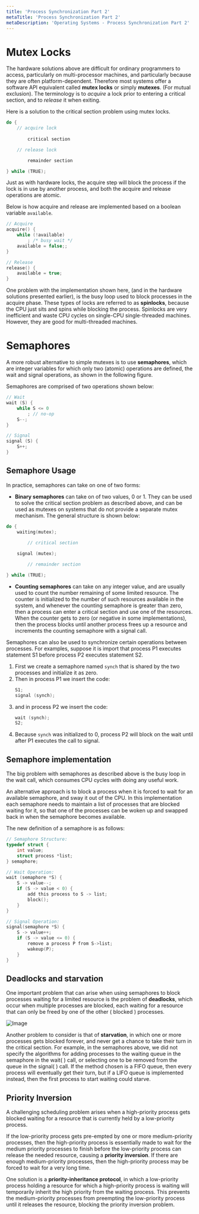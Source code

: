 ```yaml
---
title: 'Process Synchronization Part 2'
metaTitle: 'Process Synchronization Part 2'
metaDescription: 'Operating Systems - Process Synchronization Part 2'
---
```


# Mutex Locks

The hardware solutions above are difficult for ordinary programmers to access, particularly on multi-processor machines, and particularly because they are often platform-dependent. Therefore most systems offer a software API equivalent called **mutex locks** or simply **mutexes**. (For mutual exclusion). The terminology is to *acquire* a lock prior to entering a critical section, and to *release* it when exiting.

Here is a solution to the critical section problem using mutex locks.

```C 
do {
    // acquire lock
        
        critical section

    // release lock

        remainder section

} while (TRUE);
```

Just as with hardware locks, the acquire step will block the process if the lock is in use by another process, and both the acquire and release operations are atomic. 

Below is how acquire and release are implemented based on a boolean variable `available`.

```C 
// Acquire
acquire() {
    while (!available)
        ; /* busy wait */
    available = false;;
}

// Release
release() {
    available = true;
}
```

One problem with the implementation shown here, (and in the hardware solutions presented earlier), is the busy loop used to block processes in the acquire phase. These types of locks are referred to as **spinlocks**, because the CPU just sits and spins while blocking the process. Spinlocks are very inefficient and waste CPU cycles on single-CPU single-threaded machines. However, they are good for multi-threaded machines.

# Semaphores

A more robust alternative to simple mutexes is to use **semaphores**, which are integer variables for which only two (atomic) operations are defined, the wait and signal operations, as shown in the following figure.

Semaphores are comprised of two operations shown below:

```C
// Wait
wait (S) {
    while S <= 0
        ; // no-op
    S--;
}

// Signal
signal (S) {
    S++;
}
```

## Semaphore Usage

In practice, semaphores can take on one of two forms:
- **Binary semaphores** can take on of two values, 0 or 1. They can be used to solve the critical section problem as described above, and can be used as mutexes on systems that do not provide a separate mutex mechanism. The general structure is shown below:

```C
do {
    waiting(mutex);
        
        // critical section

    signal (mutex);

        // remainder section

} while (TRUE);
```
- **Counting semaphores** can take on any integer value, and are usually used to count the number remaining of some limited resource. The counter is initialized to the number of such resources available in the system, and whenever the counting semaphore is greater than zero, then a process can enter a critical section and use one of the resources. When the counter gets to zero (or negative in some implementations), then the process blocks until another process frees up a resource and increments the counting semaphore with a signal call. 

Semaphores can also be used to synchronize certain operations between processes. For examples, suppose it is import that process P1 executes statement S1 before process P2 executes statement S2.

1. First we create a semaphore named `synch` that is shared by the two processes and initialize it as zero.
2. Then in process P1 we insert the code:
    ```C 
    S1;
    signal (synch);
    ```
3. and in process P2 we insert the code:
    ```C 
    wait (synch);
    S2;
    ```
4. Because `synch` was initialized to 0, process P2 will block on the wait until after P1 executes the call to signal.

## Semaphore implementation

The big problem with semaphores as described above is the busy loop in the wait call, which consumes CPU cycles with doing any useful work. 

An alternative approach is to block a process when it is forced to wait for an available semaphore, and sway it out of the CPU. In this implementation each semaphore needs to maintain a list of processes that are blocked waiting for it, so that one of the processes can be woken up and swapped back in when the semaphore becomes available. 

The new definition of a semaphore is as follows:
```C 
// Semaphore Structure:
typedef struct {
    int value;
    struct process *list;
} semaphore;

// Wait Operation:
wait (semaphore *S) {
    S -> value--;
    if (S -> value < 0) {
        add this process to S -> list;
        block();
    }
}

// Signal Operation:
signal(semaphore *S) {
    S -> value++;
    if (S -> value <= 0) {
        remove a process P from S->list;
        wakeup(P);
    }
}
```

## Deadlocks and starvation

One important problem that can arise when using semaphores to block processes waiting for a limited resource is the problem of **deadlocks**, which occur when multiple processes are blocked, each waiting for a resource that can only be freed by one of the other ( blocked ) processes.

![Image](https://www.cs.uic.edu/~jbell/CourseNotes/OperatingSystems/images/Chapter5/5_Deadlocks.jpg)

Another problem to consider is that of **starvation**, in which one or more processes gets blocked forever, and never get a chance to take their turn in the critical section. For example, in the semaphores above, we did not specify the algorithms for adding processes to the waiting queue in the semaphore in the wait( ) call, or selecting one to be removed from the queue in the signal( ) call. If the method chosen is a FIFO queue, then every process will eventually get their turn, but if a LIFO queue is implemented instead, then the first process to start waiting could starve.

## Priority Inversion

A challenging scheduling problem arises when a high-priority process gets blocked waiting for a resource that is currently held by a low-priority process.

If the low-priority process gets pre-empted by one or more medium-priority processes, then the high-priority process is essentially made to wait for the medium priority processes to finish before the low-priority process can release the needed resource, causing a **priority inversion**. If there are enough medium-priority processes, then the high-priority process may be forced to wait for a very long time.

One solution is a **priority-inheritance protocol**, in which a low-priority process holding a resource for which a high-priority process is waiting will temporarily inherit the high priority from the waiting process. This prevents the medium-priority processes from preempting the low-priority process until it releases the resource, blocking the priority inversion problem.